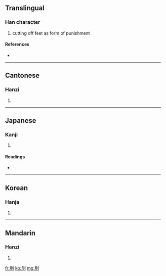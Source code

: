 ==Translingual==

===Han character===
{{Han char|rn=18|rad=刀|as=04|sn=6|four=7220<sub>0</sub>|canj=月中弓 (BLN)|ids=⿰[[月]][[刂]]}}

# cutting off feet as form of punishment

====References====
* {{Han ref|kx=0137.250|dkj=01900|dj=0309.120|hdz=10327.070|uh=5216|ud=21014|bh=A647|bd=42567}}

----

==Cantonese==

===Hanzi===
{{yue-hanzi|jyut=jyut6|y=yut6}}

# {{defn|Cantonese}}

----

==Japanese==

===Kanji===
{{ja-kanji|grade=9|rs=刀04}}

# {{defn|Japanese}}

====Readings====
* {{ja-readings|on=[[げつ]] (getsu), [[ぐち]] (guchi), [[ごつ]] (gotsu), [[ごち]] (gochi), [[かつ]] (katsu)|kun=[[きる]] (kiru), [[あやふい]] (ayafui)}}

----

==Korean==

===Hanja===
{{ko-hanja|hangeul=월|rv=wol|mr=wŏl}}

# {{defn|Korean}}

----

==Mandarin==

===Hanzi===
{{cmn-hanzi|pin=[[yuè]] ([[yue4]])|wg=yüeh<sup>4</sup>}}

# {{defn|Mandarin}}

[[fr:刖]]
[[ko:刖]]
[[mg:刖]]